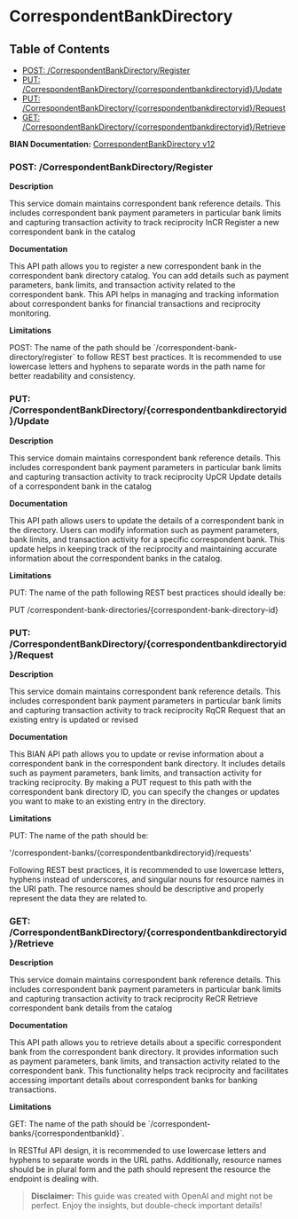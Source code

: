 # CorrespondentBankDirectory

## Table of Contents
- [POST: /CorrespondentBankDirectory/Register](#post-/correspondentbankdirectory/register)
- [PUT: /CorrespondentBankDirectory/\{correspondentbankdirectoryid\}/Update](#put-/correspondentbankdirectory/\{correspondentbankdirectoryid\}/update)
- [PUT: /CorrespondentBankDirectory/\{correspondentbankdirectoryid\}/Request](#put-/correspondentbankdirectory/\{correspondentbankdirectoryid\}/request)
- [GET: /CorrespondentBankDirectory/\{correspondentbankdirectoryid\}/Retrieve](#get-/correspondentbankdirectory/\{correspondentbankdirectoryid\}/retrieve)


**BIAN Documentation:** [CorrespondentBankDirectory v12](https://app.swaggerhub.com/apis/BIAN-3/CorrespondentBankDirectory/12.0.0)

### POST: /CorrespondentBankDirectory/Register

**Description**

This service domain maintains correspondent bank reference details\. This includes correspondent bank payment parameters in particular bank limits and capturing transaction activity to track reciprocity InCR Register a new correspondent bank in the catalog

**Documentation**

This API path allows you to register a new correspondent bank in the correspondent bank directory catalog\. You can add details such as payment parameters\, bank limits\, and transaction activity related to the correspondent bank\. This API helps in managing and tracking information about correspondent banks for financial transactions and reciprocity monitoring\.

**Limitations**

POST: The name of the path should be \`/correspondent\-bank\-directory/register\` to follow REST best practices\. It is recommended to use lowercase letters and hyphens to separate words in the path name for better readability and consistency\.

### PUT: /CorrespondentBankDirectory/\{correspondentbankdirectoryid\}/Update

**Description**

This service domain maintains correspondent bank reference details\. This includes correspondent bank payment parameters in particular bank limits and capturing transaction activity to track reciprocity UpCR Update details of a correspondent bank in the catalog

**Documentation**

This API path allows users to update the details of a correspondent bank in the directory\. Users can modify information such as payment parameters\, bank limits\, and transaction activity for a specific correspondent bank\. This update helps in keeping track of the reciprocity and maintaining accurate information about the correspondent banks in the catalog\.

**Limitations**

PUT: The name of the path following REST best practices should ideally be:

PUT /correspondent\-bank\-directories/\{correspondent\-bank\-directory\-id\}

### PUT: /CorrespondentBankDirectory/\{correspondentbankdirectoryid\}/Request

**Description**

This service domain maintains correspondent bank reference details\. This includes correspondent bank payment parameters in particular bank limits and capturing transaction activity to track reciprocity RqCR Request that an existing entry is updated or revised

**Documentation**

This BIAN API path allows you to update or revise information about a correspondent bank in the correspondent bank directory\. It includes details such as payment parameters\, bank limits\, and transaction activity for tracking reciprocity\. By making a PUT request to this path with the correspondent bank directory ID\, you can specify the changes or updates you want to make to an existing entry in the directory\.

**Limitations**

PUT: The name of the path should be:

'/correspondent\-banks/\{correspondentbankdirectoryid\}/requests' 

Following REST best practices\, it is recommended to use lowercase letters\, hyphens instead of underscores\, and singular nouns for resource names in the URI path\. The resource names should be descriptive and properly represent the data they are related to\.

### GET: /CorrespondentBankDirectory/\{correspondentbankdirectoryid\}/Retrieve

**Description**

This service domain maintains correspondent bank reference details\. This includes correspondent bank payment parameters in particular bank limits and capturing transaction activity to track reciprocity ReCR Retrieve correspondent bank details from the catalog

**Documentation**

This API path allows you to retrieve details about a specific correspondent bank from the correspondent bank directory\. It provides information such as payment parameters\, bank limits\, and transaction activity related to the correspondent bank\. This functionality helps track reciprocity and facilitates accessing important details about correspondent banks for banking transactions\.

**Limitations**

GET: The name of the path should be \`/correspondent\-banks/\{correspondentbankId\}\`\. 

In RESTful API design\, it is recommended to use lowercase letters and hyphens to separate words in the URL paths\. Additionally\, resource names should be in plural form and the path should represent the resource the endpoint is dealing with\.

> **Disclaimer:** This guide was created with OpenAI and might not be perfect. Enjoy the insights, but double-check important details!
